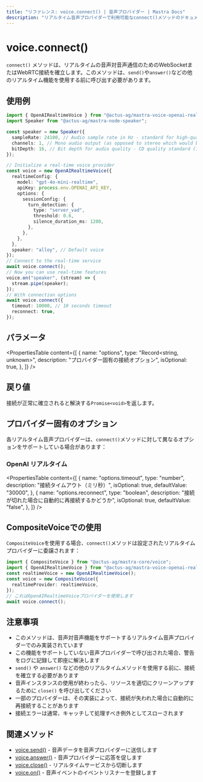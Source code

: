 ```yaml
---
title: "リファレンス: voice.connect() | 音声プロバイダー | Mastra Docs"
description: "リアルタイム音声プロバイダーで利用可能なconnect()メソッドのドキュメント。音声対音声通信の接続を確立します。"
---
```


# voice.connect()

`connect()` メソッドは、リアルタイムの音声対音声通信のためのWebSocketまたはWebRTC接続を確立します。このメソッドは、`send()`や`answer()`などの他のリアルタイム機能を使用する前に呼び出す必要があります。

## 使用例

```typescript
import { OpenAIRealtimeVoice } from "@actus-ag/mastra-voice-openai-realtime";
import Speaker from "@actus-ag/mastra-node-speaker";

const speaker = new Speaker({
  sampleRate: 24100, // Audio sample rate in Hz - standard for high-quality audio on MacBook Pro
  channels: 1, // Mono audio output (as opposed to stereo which would be 2)
  bitDepth: 16, // Bit depth for audio quality - CD quality standard (16-bit resolution)
});

// Initialize a real-time voice provider
const voice = new OpenAIRealtimeVoice({
  realtimeConfig: {
    model: "gpt-4o-mini-realtime",
    apiKey: process.env.OPENAI_API_KEY,
    options: {
      sessionConfig: {
        turn_detection: {
          type: "server_vad",
          threshold: 0.6,
          silence_duration_ms: 1200,
        },
      },
    },
  },
  speaker: "alloy", // Default voice
});
// Connect to the real-time service
await voice.connect();
// Now you can use real-time features
voice.on("speaker", (stream) => {
  stream.pipe(speaker);
});
// With connection options
await voice.connect({
  timeout: 10000, // 10 seconds timeout
  reconnect: true,
});
```

## パラメータ

<PropertiesTable
  content={[
    {
      name: "options",
      type: "Record<string, unknown>",
      description: "プロバイダー固有の接続オプション",
      isOptional: true,
    },
  ]}
/>

## 戻り値

接続が正常に確立されると解決する`Promise<void>`を返します。

## プロバイダー固有のオプション

各リアルタイム音声プロバイダーは、`connect()`メソッドに対して異なるオプションをサポートしている場合があります：

### OpenAI リアルタイム

<PropertiesTable
  content={[
    {
      name: "options.timeout",
      type: "number",
      description: "接続タイムアウト（ミリ秒）",
      isOptional: true,
      defaultValue: "30000",
    },
    {
      name: "options.reconnect",
      type: "boolean",
      description: "接続が切れた場合に自動的に再接続するかどうか",
      isOptional: true,
      defaultValue: "false",
    },
  ]}
/>

## CompositeVoiceでの使用

`CompositeVoice`を使用する場合、`connect()`メソッドは設定されたリアルタイムプロバイダーに委譲されます：

```typescript
import { CompositeVoice } from "@actus-ag/mastra-core/voice";
import { OpenAIRealtimeVoice } from "@actus-ag/mastra-voice-openai-realtime";
const realtimeVoice = new OpenAIRealtimeVoice();
const voice = new CompositeVoice({
  realtimeProvider: realtimeVoice,
});
// これはOpenAIRealtimeVoiceプロバイダーを使用します
await voice.connect();
```

## 注意事項

- このメソッドは、音声対音声機能をサポートするリアルタイム音声プロバイダーでのみ実装されています
- この機能をサポートしていない音声プロバイダーで呼び出された場合、警告をログに記録して即座に解決します
- `send()` や `answer()` などの他のリアルタイムメソッドを使用する前に、接続を確立する必要があります
- 音声インスタンスの使用が終わったら、リソースを適切にクリーンアップするために `close()` を呼び出してください
- 一部のプロバイダーは、その実装によって、接続が失われた場合に自動的に再接続することがあります
- 接続エラーは通常、キャッチして処理すべき例外としてスローされます

## 関連メソッド

- [voice.send()](./voice.send) - 音声データを音声プロバイダーに送信します
- [voice.answer()](./voice.answer) - 音声プロバイダーに応答を促します
- [voice.close()](./voice.close) - リアルタイムサービスから切断します
- [voice.on()](./voice.on) - 音声イベントのイベントリスナーを登録します
